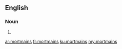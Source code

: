 ==English==

===Noun===
{{head|en}}

# {{plural of|mortmain}}

[[ar:mortmains]]
[[fr:mortmains]]
[[ku:mortmains]]
[[my:mortmains]]